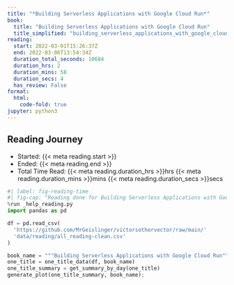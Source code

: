 ```yaml
---
title: "*Building Serverless Applications with Google Cloud Run*"
book:
  title: "Building Serverless Applications with Google Cloud Run"
  title_simplified: "building_serverless_applications_with_google_cloud_run"
reading:
  start: 2022-03-01T15:26:37Z
  end: 2022-03-06T13:54:34Z
  duration_total_seconds: 10684
  duration_hrs: 2
  duration_mins: 58
  duration_secs: 4
  has_review: False
format:
  html:
    code-fold: true
jupyter: python3
---
```


## Reading Journey

* Started: {{< meta reading.start >}}
* Ended: {{< meta reading.end >}}
* Total Time Read: {{< meta reading.duration_hrs >}}hrs {{< meta reading.duration_mins >}}mins {{< meta reading.duration_secs >}}secs

```python
#| label: fig-reading-time
#| fig-cap: "Reading done for Building Serverless Applications with Google Cloud Run"
%run _help_reading.py
import pandas as pd

df = pd.read_csv(
  'https://github.com/MrGeislinger/victorsothervector/raw/main/'
  'data/reading/all_reading-clean.csv'
)

book_name = """Building Serverless Applications with Google Cloud Run"""
one_title = one_title_data(df, book_name)
one_title_summary = get_summary_by_day(one_title)
generate_plot(one_title_summary, book_name);
```
